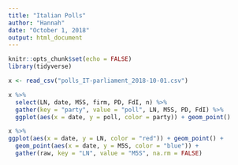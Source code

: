 ```yaml
---
title: "Italian Polls"
author: "Hannah"
date: "October 1, 2018"
output: html_document
---
```


```r
knitr::opts_chunk$set(echo = FALSE)
library(tidyverse)

```

```r
x <- read_csv("polls_IT-parliament_2018-10-01.csv")

x %>% 
  select(LN, date, M5S, firm, PD, FdI, n) %>% 
  gather(key = "party", value = "poll", LN, M5S, PD, FdI) %>% 
  ggplot(aes(x = date, y = poll, color = party)) + geom_point()
```

```r
x %>% 
ggplot(aes(x = date, y = LN, color = "red")) + geom_point() +
  geom_point(aes(x = date, y = M5S, color = "blue")) + 
  gather(raw, key = "LN", value = "M5S", na.rm = FALSE)
```

